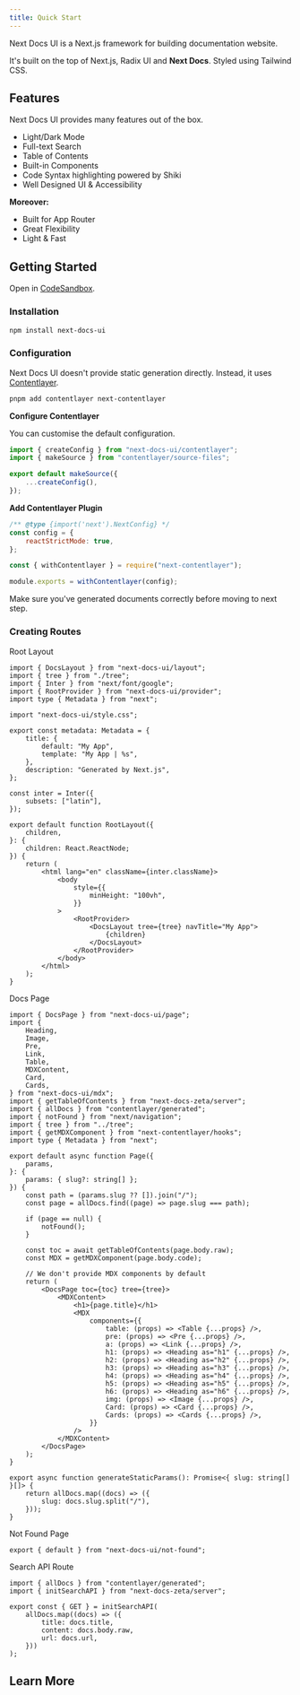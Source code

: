 ```yaml
---
title: Quick Start
---
```


Next Docs UI is a Next.js framework for building documentation website.

It's built on the top of Next.js, Radix UI and **Next Docs**. Styled using Tailwind CSS.

## Features

Next Docs UI provides many features out of the box.

-   Light/Dark Mode
-   Full-text Search
-   Table of Contents
-   Built-in Components
-   Code Syntax highlighting powered by Shiki
-   Well Designed UI & Accessibility

**Moreover:**

-   Built for App Router
-   Great Flexibility
-   Light & Fast

## Getting Started

Open in [CodeSandbox](https://githubbox.com/SonMooSans/next-docs-ui-template).

### Installation

```bash
npm install next-docs-ui
```

### Configuration

Next Docs UI doesn't provide static generation directly. Instead, it uses [Contentlayer](https://www.contentlayer.dev).

```bash
pnpm add contentlayer next-contentlayer
```

**Configure Contentlayer**

You can customise the default configuration.

```ts {4} title="contentlayer.config.ts"
import { createConfig } from "next-docs-ui/contentlayer";
import { makeSource } from "contentlayer/source-files";

export default makeSource({
    ...createConfig(),
});
```

**Add Contentlayer Plugin**

```js title="next.config.js"
/** @type {import('next').NextConfig} */
const config = {
    reactStrictMode: true,
};

const { withContentlayer } = require("next-contentlayer");

module.exports = withContentlayer(config);
```

Make sure you've generated documents correctly before moving to next step.

### Creating Routes

<Accordion type="single" collapsible>

<AccordionItem value="root-layout">
<AccordionTrigger>Root Layout</AccordionTrigger>
<AccordionContent>

```tsx title="app/layout.tsx"
import { DocsLayout } from "next-docs-ui/layout";
import { tree } from "./tree";
import { Inter } from "next/font/google";
import { RootProvider } from "next-docs-ui/provider";
import type { Metadata } from "next";

import "next-docs-ui/style.css";

export const metadata: Metadata = {
    title: {
        default: "My App",
        template: "My App | %s",
    },
    description: "Generated by Next.js",
};

const inter = Inter({
    subsets: ["latin"],
});

export default function RootLayout({
    children,
}: {
    children: React.ReactNode;
}) {
    return (
        <html lang="en" className={inter.className}>
            <body
                style={{
                    minHeight: "100vh",
                }}
            >
                <RootProvider>
                    <DocsLayout tree={tree} navTitle="My App">
                        {children}
                    </DocsLayout>
                </RootProvider>
            </body>
        </html>
    );
}
```

</AccordionContent>
</AccordionItem>

<AccordionItem value="docs-page">
<AccordionTrigger>Docs Page</AccordionTrigger>
<AccordionContent>

```tsx title="app/docs/[[...slug]]/page.tsx"
import { DocsPage } from "next-docs-ui/page";
import {
    Heading,
    Image,
    Pre,
    Link,
    Table,
    MDXContent,
    Card,
    Cards,
} from "next-docs-ui/mdx";
import { getTableOfContents } from "next-docs-zeta/server";
import { allDocs } from "contentlayer/generated";
import { notFound } from "next/navigation";
import { tree } from "../tree";
import { getMDXComponent } from "next-contentlayer/hooks";
import type { Metadata } from "next";

export default async function Page({
    params,
}: {
    params: { slug?: string[] };
}) {
    const path = (params.slug ?? []).join("/");
    const page = allDocs.find((page) => page.slug === path);

    if (page == null) {
        notFound();
    }

    const toc = await getTableOfContents(page.body.raw);
    const MDX = getMDXComponent(page.body.code);

    // We don't provide MDX components by default
    return (
        <DocsPage toc={toc} tree={tree}>
            <MDXContent>
                <h1>{page.title}</h1>
                <MDX
                    components={{
                        table: (props) => <Table {...props} />,
                        pre: (props) => <Pre {...props} />,
                        a: (props) => <Link {...props} />,
                        h1: (props) => <Heading as="h1" {...props} />,
                        h2: (props) => <Heading as="h2" {...props} />,
                        h3: (props) => <Heading as="h3" {...props} />,
                        h4: (props) => <Heading as="h4" {...props} />,
                        h5: (props) => <Heading as="h5" {...props} />,
                        h6: (props) => <Heading as="h6" {...props} />,
                        img: (props) => <Image {...props} />,
                        Card: (props) => <Card {...props} />,
                        Cards: (props) => <Cards {...props} />,
                    }}
                />
            </MDXContent>
        </DocsPage>
    );
}

export async function generateStaticParams(): Promise<{ slug: string[] }[]> {
    return allDocs.map((docs) => ({
        slug: docs.slug.split("/"),
    }));
}
```

</AccordionContent>
</AccordionItem>

<AccordionItem value="not-found">
<AccordionTrigger>Not Found Page</AccordionTrigger>
<AccordionContent>

```tsx title="app/docs/[[...slug]]/not-found.tsx"
export { default } from "next-docs-ui/not-found";
```

</AccordionContent>
</AccordionItem>

<AccordionItem value="api-route">
<AccordionTrigger>Search API Route</AccordionTrigger>
<AccordionContent>

```tsx title="app/api/search/route.ts"
import { allDocs } from "contentlayer/generated";
import { initSearchAPI } from "next-docs-zeta/server";

export const { GET } = initSearchAPI(
    allDocs.map((docs) => ({
        title: docs.title,
        content: docs.body.raw,
        url: docs.url,
    }))
);
```

</AccordionContent>
</AccordionItem>

</Accordion>

## Learn More

<Cards>
    <Card
        href="/docs/ui/theme"
        title="Theming"
        description="Add themes to Next Docs UI"
    />
    <Card
        href="/docs/ui/components/codeblock"
        title="Code Block"
        description="Learn how to use code blocks in MDX"
    />
</Cards>
